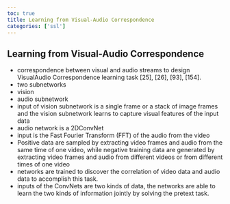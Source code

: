 ```yaml
---
toc: true
title: Learning from Visual-Audio Correspondence
categories: ['ssl']
---
```



## Learning from Visual-Audio Correspondence
- correspondence between visual and audio streams to design VisualAudio Correspondence learning task [25], [26], [93], [154]. 
- two subnetworks 
- vision 
- audio subnetwork 
- input of vision subnetwork is a single frame or a stack of image frames and the vision subnetwork learns to capture visual features of the input data 
- audio network is a 2DConvNet 
- input is the Fast Fourier Transform (FFT) of the audio from the video 
- Positive data are sampled by extracting video frames and audio from the same time of one video, while negative training data are generated by extracting video frames and audio from different videos or from different times of one video 
- networks are trained to discover the correlation of video data and audio data to accomplish this task. 
- inputs of the ConvNets are two kinds of data, the networks are able to learn the two kinds of information jointly by solving the pretext task.



